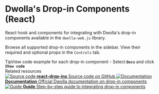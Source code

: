 
<Meta title="Introduction" />

<style>
  {`
    .subheading {
      --mediumdark: '#999999';
      font-weight: 900;
      font-size: 13px;
      color: #999;
      letter-spacing: 6px;
      line-height: 24px;
      text-transform: uppercase;
      margin-bottom: 12px;
      margin-top: 40px;
    }

    .link-list {
      display: grid;
      grid-template-columns: 1fr;
      grid-template-rows: 1fr 1fr;
      row-gap: 10px;
    }

    @media (min-width: 620px) {
      .link-list {
        row-gap: 20px;
        column-gap: 20px;
        grid-template-columns: 1fr 1fr;
      }
    }

    @media all and (-ms-high-contrast:none) {
    .link-list {
        display: -ms-grid;
        -ms-grid-columns: 1fr 1fr;
        -ms-grid-rows: 1fr 1fr;
      }
    }

    .link-item {
      display: block;
      padding: 20px 30px 20px 15px;
      border: 1px solid #00000010;
      border-radius: 5px;
      transition: background 150ms ease-out, border 150ms ease-out, transform 150ms ease-out;
      color: #333333;
      display: flex;
      align-items: flex-start;
    }

    .link-item:hover {
      border-color: #1EA7FD50;
      transform: translate3d(0, -3px, 0);
      box-shadow: rgba(0, 0, 0, 0.08) 0 3px 10px 0;
    }

    .link-item:active {
      border-color: #1EA7FD;
      transform: translate3d(0, 0, 0);
    }

    .link-item strong {
      font-weight: 700;
      display: block;
      margin-bottom: 2px;
    }

    .link-item img {
      height: 40px;
      width: 40px;
      margin-right: 15px;
      flex: none;
    }

    .link-item span {
      font-size: 14px;
      line-height: 20px;
    }

    .tip {
      display: inline-block;
      border-radius: 1em;
      font-size: 11px;
      line-height: 12px;
      font-weight: 700;
      background: #E7FDD8;
      color: #66BF3C;
      padding: 4px 12px;
      margin-right: 10px;
      vertical-align: top;
    }

    .tip-wrapper {
      font-size: 13px;
      line-height: 20px;
      margin-top: 40px;
      margin-bottom: 40px;
    }

    .tip-wrapper code {
      font-size: 12px;
      display: inline-block;
    }
  `}
</style>

# Dwolla's Drop-in Components (React)

React hook and components for integrating with Dwolla's drop-in components available in the `dwolla-web.js` library.

Browse all supported drop-in components in the sidebar. View their required and optional props in the `Controls` tab.

<div className="tip-wrapper">
  <span className="tip">Tip</span>View code example for each drop-in component - Select
  <strong>
    <code>Docs</code>
  </strong> and click
  <strong>
    <code>Show code</code>
  </strong>
</div>

<div className="subheading">Related resources</div>

<div className="link-list">
  <a className="link-item" href="https://github.com/Dwolla/react-drop-ins" target="_blank">
    <img src={Code} alt="Source code" />
    <span>
      <strong>react-drop-ins</strong>
      Source code on GitHub
    </span>
  </a>
  <a
    className="link-item"
    href="https://developers.dwolla.com/concepts/drop-in-components"
    target="_blank">
    <img src={Documentation} alt="Documentation" />
    <span>
      <strong>Documentation</strong>
      Official Dwolla documentation on drop-in components
    </span>
  </a>
  <a className="link-item" href="https://developers.dwolla.com/guides/drop-ins" target="_blank">
    <img src={Guide} alt="Guide" />
    <span>
      <strong>Guide</strong>
      Step-by-step guide to integrating drop-in components
    </span>
  </a>
</div>

